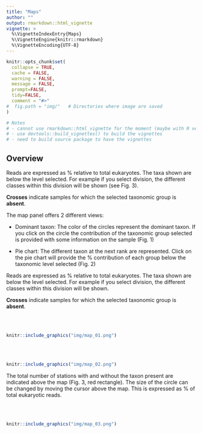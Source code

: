 ```yaml
---
title: "Maps"
author: ""
output: rmarkdown::html_vignette
vignette: >
  %\VignetteIndexEntry{Maps}
  %\VignetteEngine{knitr::rmarkdown}
  %\VignetteEncoding{UTF-8}
---
```


```r
knitr::opts_chunk$set(
  collapse = TRUE,
  cache = FALSE,
  warning = FALSE,
  message = FALSE,
  prompt=FALSE,
  tidy=FALSE,
  comment = "#>" 
#  fig.path = "img/"   # Directories where image are saved
)

# Notes
# - cannot use rmarkdown::html_vignette for the moment (maybe with R version 4.0)
# - use devtools::build_vignettes() to build the vignettes
# - need to build source package to have the vignettes
```

## Overview

Reads are expressed as % relative to total eukaryotes.  The taxa shown are below the level selected.  For example if you select division, the different classes within this division will be shown (see Fig. 3).

**Crosses** indicate samples for which the selected taxonomic group is **absent**.

The map panel offers 2 different views:

* Dominant taxon: The color of the circles represent the dominant taxon.  If you click on the circle the contribution of the taxonomic group selected is provided with some information on the sample (Fig. 1)

* Pie chart: The different taxon at the next rank are represented.  Click on the pie chart will provide the % contribution of each group below the taxonomic level selected (Fig. 2)

Reads are expressed as % relative to total eukaryotes.  The taxa shown are below the level selected.  For example if you select division, the different classes within this division will be shown.

**Crosses** indicate samples for which the selected taxonomic group is **absent**.

<br />
<br />
```r
knitr::include_graphics("img/map_01.png")
```
<br />
<br />
```r
knitr::include_graphics("img/map_02.png")
```


The total number of stations with and without the taxon present are indicated above the map (Fig. 3, red rectangle). The size of the circle can be changed by moving the cursor above the map.  This is expressed as % of total eukaryotic reads.

<br />
<br />
```r
knitr::include_graphics("img/map_03.png")
```